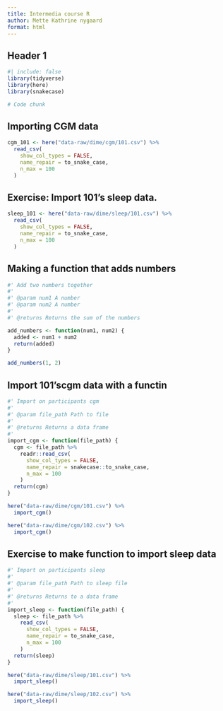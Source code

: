 ```yaml
---
title: Intermedia course R
author: Mette Kathrine nygaard
format: html
---
```


## Header 1

```r
#| include: false
library(tidyverse)
library(here)
library(snakecase)
```

```r
# Code chunk
```

## Importing CGM data

```r
cgm_101 <- here("data-raw/dime/cgm/101.csv") %>%
  read_csv(
    show_col_types = FALSE,
    name_repair = to_snake_case,
    n_max = 100
  )
```

## Exercise: Import 101's sleep data.
```r
sleep_101 <- here("data-raw/dime/sleep/101.csv") %>%
  read_csv(
    show_col_types = FALSE,
    name_repair = to_snake_case,
    n_max = 100
  )
```

## Making a function that adds numbers

```r
#' Add two numbers together
#'
#' @param num1 A number
#' @param num2 A number
#'
#' @returns Returns the sum of the numbers

add_numbers <- function(num1, num2) {
  added <- num1 + num2
  return(added)
}

add_numbers(1, 2)
```

## Import 101'scgm data with a functin

```r
#' Import on participants cgm
#'
#' @param file_path Path to file
#'
#' @returns Returns a data frame
#'
import_cgm <- function(file_path) {
  cgm <- file_path %>%
    readr::read_csv(
      show_col_types = FALSE,
      name_repair = snakecase::to_snake_case,
      n_max = 100
    )
  return(cgm)
}

here("data-raw/dime/cgm/101.csv") %>%
  import_cgm()

here("data-raw/dime/cgm/102.csv") %>%
  import_cgm()
```
 
## Exercise to make function to import sleep data
 
```r
#' Import on participants sleep
#'
#' @param file_path Path to sleep file
#'
#' @returns Returns to a data frame
#'
import_sleep <- function(file_path) {
  sleep <- file_path %>%
    read_csv(
      show_col_types = FALSE,
      name_repair = to_snake_case,
      n_max = 100
    )
  return(sleep)
}

here("data-raw/dime/sleep/101.csv") %>%
  import_sleep()

here("data-raw/dime/sleep/102.csv") %>%
  import_sleep()
```
